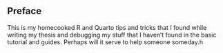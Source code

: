 ## Preface {.unnumbered}


This is my homecooked R and Quarto tips and tricks that I found while writing my thesis and debugging my stuff that I haven't found in the basic tutorial and guides. Perhaps will it serve to help someone someday.h
